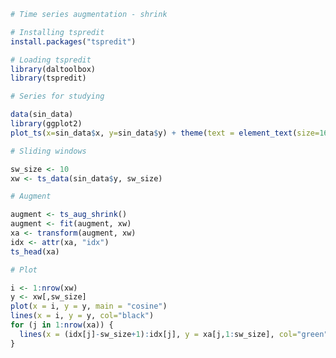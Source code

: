 ```r
# Time series augmentation - shrink

# Installing tspredit
install.packages("tspredit")
```

```r
# Loading tspredit
library(daltoolbox)
library(tspredit) 
```


```r
# Series for studying

data(sin_data)
library(ggplot2)
plot_ts(x=sin_data$x, y=sin_data$y) + theme(text = element_text(size=16))
```

```r
# Sliding windows

sw_size <- 10
xw <- ts_data(sin_data$y, sw_size)
```

```r
# Augment

augment <- ts_aug_shrink()
augment <- fit(augment, xw)
xa <- transform(augment, xw)
idx <- attr(xa, "idx")
ts_head(xa)
```

```r
# Plot

i <- 1:nrow(xw)
y <- xw[,sw_size]
plot(x = i, y = y, main = "cosine")
lines(x = i, y = y, col="black")
for (j in 1:nrow(xa)) {
  lines(x = (idx[j]-sw_size+1):idx[j], y = xa[j,1:sw_size], col="green")
}
```

